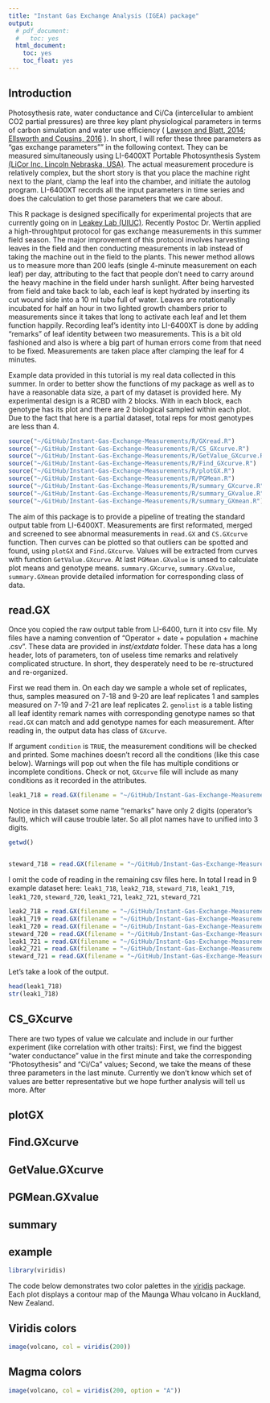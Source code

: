 ```yaml
---
title: "Instant Gas Exchange Analysis (IGEA) package"
output:
  # pdf_document:
  #   toc: yes
  html_document:
    toc: yes
    toc_float: yes
---
```


## Introduction

Photosythesis rate, water conductance and Ci/Ca (intercellular to ambient CO2 partial pressures) are three key plant physiological parameters in terms of carbon simulation and water use efficiency ( [Lawson and Blatt, 2014](http://www.plantphysiol.org/content/plantphysiol/164/4/1556.full.pdf); [Ellsworth and Cousins, 2016](http://www.sciencedirect.com/science/article/pii/S1369526616300632?via%3Dihub) ). In short, I will refer these three parameters as "gas exchange parameters"" in the following context. They can be measured simultaneously using LI-6400XT Portable Photosynthesis System [(LiCor Inc. Lincoln Nebraska, USA)](https://www.licor.com/env/products/photosynthesis/LI-6400XT/). The actual measurement procedure is relatively complex, but the short story is that you place the machine right next to the plant, clamp the leaf into the chamber, and initiate the autolog program. LI-6400XT records all the input parameters in time series and does the calculation to get those parameters that we care about.

This R package is designed specifically for experimental projects that are currently going on in [Leakey Lab (UIUC)](https://lab.igb.illinois.edu/leakey/home). Recently Postoc Dr. Wertin applied a high-throughtput protocol for gas exchange measurements in this summer field season. The major improvement of this protocol involves harvesting leaves in the field and then conducting measurements in lab instead of taking the machine out in the field to the plants. This newer method allows us to measure more than 200 leafs (single 4-minute measurement on each leaf) per day, attributing to the fact that people don't need to carry around the heavy machine in the field under harsh sunlight. After being harvested from field and take back to lab, each leaf is kept hydrated by inserting its cut wound side into a 10 ml tube full of water. Leaves are rotationally incubated for half an hour in two lighted growth chambers prior to measurements since it takes that long to activate each leaf and let them function happily. Recording leaf's identity into LI-6400XT is done by adding "remarks" of leaf identity between two measurements. This is a bit old fashioned and also is where a big part of human errors come from that need to be fixed. Measurements are taken place after clamping the leaf for 4 minutes. 

Example data provided in this tutorial is my real data collected in this summer. In order to better show the functions of my package as well as to have a reasonable data size, a part of my dataset is provided here. My experimental design is a RCBD with 2 blocks. With in each block, each genotype has its plot and there are 2 biological sampled within each plot. Due to the fact that here is a partial dataset, total reps for most genotypes are less than 4. 

```r

source("~/GitHub/Instant-Gas-Exchange-Measurements/R/GXread.R")
source("~/GitHub/Instant-Gas-Exchange-Measurements/R/CS_GXcurve.R")
source("~/GitHub/Instant-Gas-Exchange-Measurements/R/GetValue_GXcurve.R")
source("~/GitHub/Instant-Gas-Exchange-Measurements/R/Find_GXcurve.R")
source("~/GitHub/Instant-Gas-Exchange-Measurements/R/plotGX.R")
source("~/GitHub/Instant-Gas-Exchange-Measurements/R/PGMean.R")
source("~/GitHub/Instant-Gas-Exchange-Measurements/R/summary_GXcurve.R")
source("~/GitHub/Instant-Gas-Exchange-Measurements/R/summary_GXvalue.R")
source("~/GitHub/Instant-Gas-Exchange-Measurements/R/summary_GXmean.R")

```


The aim of this package is to provide a pipeline of treating the standard output table from LI-6400XT. Measurements are first reformated, merged and screened to see abnormal measurements in ``read.GX`` and ``CS.GXcurve`` function. Then curves can be plotted so that outliers can be spotted and found, using ``plotGX`` and ``Find.GXcurve``. Values will be extracted from curves with function ``GetValue.GXcurve``. At last ``PGMean.GXvalue`` is unsed to calculate plot means and genotype means. ``summary.GXcurve``, ``summary.GXvalue``, ``summary.GXmean`` provide detailed information for corresponding class of data.



## read.GX

Once you copied the raw output table from LI-6400, turn it into csv file. My files have a naming convention of "Operator + date + population + machine .csv". These data are provided in *inst/extdata* folder. These data has a long header, lots of parameters, ton of useless time remarks and relatively complicated structure. In short, they desperately need to be re-structured and re-organized.

First we read them in. On each day we sample a whole set of replicates, thus, samples measured on 7-18 and 9-20 are leaf replicates 1 and samples measured on 7-19 and 7-21 are leaf replicates 2. ``genolist`` is a table listing all leaf identity remark names with corresponding genotype names so that ``read.GX`` can match and add genotype names for each measurement. After reading in, the output data has class of ``GXcurve``.

If argument ``condition`` is ``TRUE``, the measurement conditions will be checked and printed. Some machines doesn't record all the conditions (like this case below). Warnings will pop out when the file has multiple conditions or incomplete conditions. Check or not, ``GXcurve`` file will include as many conditions as it recorded in the attributes. 

```r
leak1_718 = read.GX(filename = "~/GitHub/Instant-Gas-Exchange-Measurements/inst/extdata/KX 07-18-2017 ril leak1_.csv",leaf_rep = 1,genolist = "~/GitHub/Instant-Gas-Exchange-Measurements/inst/extdata/genotypic imformation.csv", condition = TRUE)
```

Notice in this dataset some name "remarks" have only 2 digits (operator's fault), which will cause trouble later. So all plot names have to unified into 3 digits. 

```r

getwd()


steward_718 = read.GX(filename = "~/GitHub/Instant-Gas-Exchange-Measurements/inst/extdata/TMW 07-18-2017 ril stewart_.csv",leaf_rep = 1,genolist = "~/GitHub/Instant-Gas-Exchange-Measurements/inst/extdata/genotypic imformation.csv")
```

I omit the code of reading in the remaining csv files here. In total I read in 9 example dataset here: ``leak1_718``, ``leak2_718``, ``steward_718``, ``leak1_719``, ``leak1_720``, ``steward_720``, ``leak1_721``, ``leak2_721``, ``steward_721``

```r

leak2_718 = read.GX(filename = "~/GitHub/Instant-Gas-Exchange-Measurements/inst/extdata/KX 07-18-2017 RIL leak2_.csv",leaf_rep = 1,genolist = "~/GitHub/Instant-Gas-Exchange-Measurements/inst/extdata/genotypic imformation.csv")
leak1_719 = read.GX(filename = "~/GitHub/Instant-Gas-Exchange-Measurements/inst/extdata/KX 07-19-2017 RIL_ leak1.csv",leaf_rep = 2,genolist = "~/GitHub/Instant-Gas-Exchange-Measurements/inst/extdata/genotypic imformation.csv")
leak1_720 = read.GX(filename = "~/GitHub/Instant-Gas-Exchange-Measurements/inst/extdata/nicole-7-20-2017-ril_leak1.csv",leaf_rep = 1,genolist = "~/GitHub/Instant-Gas-Exchange-Measurements/inst/extdata/genotypic imformation.csv")
steward_720 = read.GX(filename = "~/GitHub/Instant-Gas-Exchange-Measurements/inst/extdata/KX 07-20-2017 RIL_Stewart.csv",leaf_rep = 1,genolist = "~/GitHub/Instant-Gas-Exchange-Measurements/inst/extdata/genotypic imformation.csv")
leak1_721 = read.GX(filename = "~/GitHub/Instant-Gas-Exchange-Measurements/inst/extdata/cm 07-21-2017 ril leak1_.csv",leaf_rep = 2,genolist = "~/GitHub/Instant-Gas-Exchange-Measurements/inst/extdata/genotypic imformation.csv")
leak2_721 = read.GX(filename = "~/GitHub/Instant-Gas-Exchange-Measurements/inst/extdata/cm 07-21-2017 ril leak2_.csv",leaf_rep = 2,genolist = "~/GitHub/Instant-Gas-Exchange-Measurements/inst/extdata/genotypic imformation.csv")
steward_721 = read.GX(filename = "~/GitHub/Instant-Gas-Exchange-Measurements/inst/extdata/KX 07-21-2017 RIL STEWARD_.csv",leaf_rep = 2,genolist = "~/GitHub/Instant-Gas-Exchange-Measurements/inst/extdata/genotypic imformation.csv")
```

Let's take a look of the output.

```r
head(leak1_718)
str(leak1_718)
```


## CS_GXcurve


There are two types of value we calculate and include in our further experiment (like correlation with other traits): First, we find the biggest "water conductance" value in the first minute and take the corresponding "Photosythesis" and "Ci/Ca" values; Second, we take the means of these three parameters in the last minute. Currently we don't know which set of values are better representative but we hope further analysis will tell us more. After


## plotGX


## Find.GXcurve


## GetValue.GXcurve


## PGMean.GXvalue


## summary





## example
```r
library(viridis)
```

The code below demonstrates two color palettes in the [viridis](https://github.com/sjmgarnier/viridis) package. Each plot displays a contour map of the Maunga Whau volcano in Auckland, New Zealand.

## Viridis colors

```r
image(volcano, col = viridis(200))
```

## Magma colors

```r
image(volcano, col = viridis(200, option = "A"))
```
